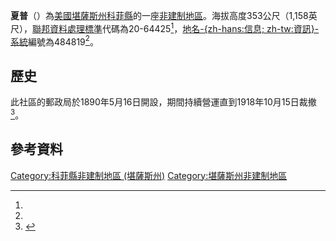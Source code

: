 {{noteTA
|1=zh-hans:县;zh-hk:縣;zh-tw:郡;
}}
{{Infobox settlement
|official_name = 夏普
|native_name = Sharpe
|settlement_type = [[非建制地區|非建制地區]] 
|nickname = 
|motto =
|pushpin_map=USA Kansas
|coordinates_region = US-KS
|subdivision_type = [[世界政區索引|國家]]
|subdivision_name = [[美国|美国]]
|subdivision_type1 = [[美國行政區劃|州]]
|subdivision_name1 = [[堪薩斯州|堪薩斯州]]
|subdivision_type2 = [[堪薩斯州行政區劃|縣]]
|subdivision_name2 = [[科菲縣_(堪薩斯州)|科菲縣]]
|unit_pref  =  
|population_as_of = 
|population_footnotes = 
|population_total = 
|population_density_km2 = 
|timezone = [[北美中部时区|CST]]
|utc_offset = -6
|timezone_DST = CDT
|utc_offset_DST = -5
|elevation_footnotes = 
|elevation_m = 353
|elevation_ft = 1158
|latd = 38|latm = 16|lats = 55|latNS = N
|longd = 95|longm = 41|longs = 31|longEW = W
|coordinates_display=%
|area_code = [[電話區號620|620]]
|blank_name = [[聯邦資料處理標準|FIPS編碼]]
|blank_info = 20-64425<ref name="gnis"/>
|blank1_name = [[地名信息系统|GNIS編號]]
|blank1_info = 484819<ref name=gnis>{{GNIS|477452|name=Sharpe, Kansas}}</ref>
|website = 
}}

'''夏普'''（{{lang|en|'''Sharpe'''}}）為[[美國|美國]][[堪薩斯州|堪薩斯州]][[科菲縣_(堪薩斯州)|科菲縣]]的一座[[非建制地區|非建制地區]]。海拔高度353公尺（1,158英尺），[[聯邦資料處理標準|聯邦資料處理標準]]代碼為20-64425<ref name="gnis"/>，[[地名信息系统|地名-{zh-hans:信息; zh-tw:資訊}-系統]]編號為484819<ref name=gnis/>。

==歷史==
此社區的郵政局於1890年5月16日開設，期間持續營運直到1918年10月15日裁撤<ref>{{cite web|url=http://www.kshs.org/geog/geog_postoffices/search/county:CF |title=Kansas Post Offices, 1828-1961 (archived) |publisher=Kansas Historical Society |accessdate=6 June 2014 |deadurl=yes |archiveurl=https://web.archive.org/web/20131009123958/http://www.kshs.org/geog/geog_postoffices/search/county:CF |archivedate=October 9, 2013 }}</ref>。

==參考資料==
{{Reflist}}

{{科菲縣 (堪薩斯州)}}
{{DEFAULTSORT:Sharpe}}
[[Category:科菲縣非建制地區_(堪薩斯州)|Category:科菲縣非建制地區 (堪薩斯州)]]
[[Category:堪薩斯州非建制地區|Category:堪薩斯州非建制地區]]
{{CoffeyCountyKS-geo-stub}}